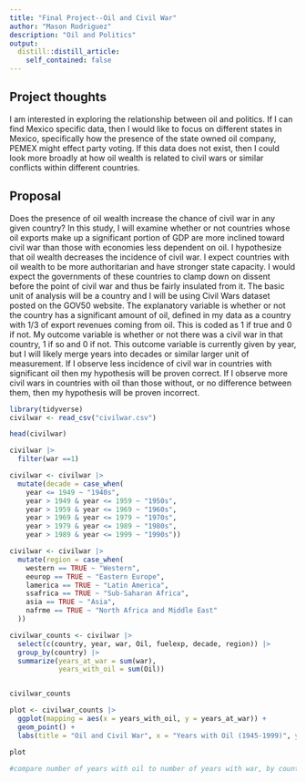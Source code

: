 ```yaml
---
title: "Final Project--Oil and Civil War"
author: "Mason Rodriguez"
description: "Oil and Politics"
output:
  distill::distill_article:
    self_contained: false
---
```




## Project thoughts

I am interested in exploring the relationship between oil and politics. If I can find Mexico specific data, then I would like to focus on different states in Mexico, specifically how the presence of the state owned oil company, PEMEX might effect party voting. If this data does not exist, then I could look more broadly at how oil wealth is related to civil wars or similar conflicts within different countries.

## Proposal

Does the presence of oil wealth increase the chance of civil war in any given country? In this study, I will examine whether or not countries whose oil exports make up a significant portion of GDP are more inclined toward civil war than those with economies less dependent on oil. I hypothesize that oil wealth decreases the incidence of civil war. I expect countries with oil wealth to be more authoritarian and have stronger state capacity. I would expect the governments of these countries to clamp down on dissent before the point of civil war and thus be fairly insulated from it. The basic unit of analysis will be a country and I will be using Civil Wars dataset posted on the GOV50 website. The explanatory variable is whether or not the country has a significant amount of oil, defined in my data as a country with 1/3 of export revenues coming from oil. This is coded as 1 if true and 0 if not. My outcome variable is whether or not there was a civil war in that country, 1 if so and 0 if not. This outcome variable is currently given by year, but I will likely merge years into decades or similar larger unit of measurement. If I observe less incidence of civil war in countries with significant oil then my hypothesis will be proven correct. If I observe more civil wars in countries with oil than those without, or no difference between them, then my hypothesis will be proven incorrect. 

```r
library(tidyverse)
civilwar <- read_csv("civilwar.csv")

head(civilwar)

civilwar |>
  filter(war ==1)

civilwar <- civilwar |>
  mutate(decade = case_when(
    year <= 1949 ~ "1940s",
    year > 1949 & year <= 1959 ~ "1950s",
    year > 1959 & year <= 1969 ~ "1960s",
    year > 1969 & year <= 1979 ~ "1970s",
    year > 1979 & year <= 1989 ~ "1980s",
    year > 1989 & year <= 1999 ~ "1990s"))

civilwar <- civilwar |>
  mutate(region = case_when(
    western == TRUE ~ "Western",
    eeurop == TRUE ~ "Eastern Europe",
    lamerica == TRUE ~ "Latin America",
    ssafrica == TRUE ~ "Sub-Saharan Africa",
    asia == TRUE ~ "Asia",
    nafrme == TRUE ~ "North Africa and Middle East"
  ))

civilwar_counts <- civilwar |>
  select(c(country, year, war, Oil, fuelexp, decade, region)) |>
  group_by(country) |>
  summarize(years_at_war = sum(war),
            years_with_oil = sum(Oil))


civilwar_counts

plot <- civilwar_counts |>
  ggplot(mapping = aes(x = years_with_oil, y = years_at_war)) +
  geom_point() +
  labs(title = "Oil and Civil War", x = "Years with Oil (1945-1999)", y = "Years in Civil War (1945-1999)")

plot

#compare number of years with oil to number of years with war, by country

```
